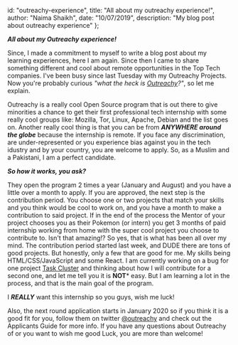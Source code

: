   id: "outreachy-experience",
  title: "All about my outreachy experience!",
  author: "Naima Shaikh",
  date: "10/07/2019",
  description: "My blog post about  outreachy experience"
};

***All about my Outreachy experience!***

Since, I made a commitment to myself to write a blog post about my learning experiences, here I am again. Since then I came to share something different and cool about remote opportunities in the Top Tech companies.
I've been busy since last Tuesday with my Outreachy Projects. Now you're probably curious _"what the heck is [Outreachy](https://www.outreachy.org)?"_, so let me explain.

Outreachy is a really cool Open Source program that is out there to give minorities a chance to get their first professional tech internship with some really cool groups like: Mozilla, Tor, Linux, Apache, Debian and the list goes on.
Another really cool thing is that you can be from ***ANYWHERE around the globe*** because the internship is remote. If you face any discrimination, are under-represented or you experience bias against you in the tech idustry and by your country, you are welcome to apply. So, as a Muslim and a Pakistani, I am a perfect candidate.

***So how it works, you ask?***

They open the program 2 times a year (January and August) and you have a little over a month to apply. If you are approved, the next step is the contribution period. You choose one or two projects that match your skills and you think would be cool to work on, and you have a month to make a contribution to said project.
If in the end of the process the Mentor of your project chooses you as their Pokemon (or intern) you get 3 months of paid internship working from home with the super cool project you choose to contribute to. Isn't that amazing!?
So yes, that is what has been all over my mind. The contribution period started last week, and DUDE there are tons of good projects. But honestly, only a few that are good for me. My skills being HTML/CSS/JavaScript and some React. I am currently working on a bug for one project [Task Cluster](https://github.com/taskcluster/taskcluster) and thinking about how I will contribute for a second one, and let me tell you it is **NOT*** easy. But I am learning a lot in the process, and that is the main goal of the program.

I ***REALLY*** want this internship so you guys, wish me luck!

Also, the next round application starts in January 2020 so if you think it is a good fit for you, follow them on twitter [@outreachy](https://twitter.com/outreachy) and check out the Applicants Guide for more info.
If you have any questions about Outreachy of or you want to wish me good Luck, you are more than welcome!
